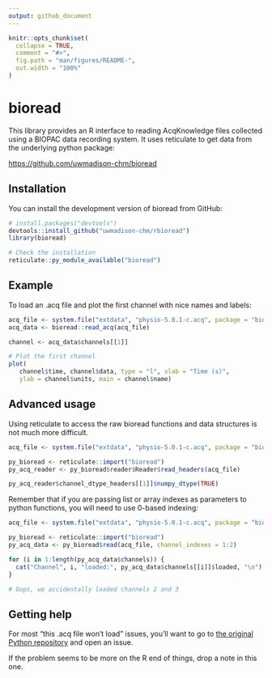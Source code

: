 ```yaml
---
output: github_document
---
```


<!-- README.md is generated from README.Rmd. Please edit that file -->

```r
knitr::opts_chunk$set(
  collapse = TRUE,
  comment = "#>",
  fig.path = "man/figures/README-",
  out.width = "100%"
)
```

# bioread

This library provides an R interface to reading AcqKnowledge files collected using a BIOPAC data recording system. It uses reticulate to get data from the underlying python package:

[https://github.com/uwmadison-chm/bioread](https://github.com/uwmadison-chm/bioread)

## Installation

You can install the development version of bioread from GitHub:

```r

# install.packages("devtools")
devtools::install_github("uwmadison-chm/rbioread")
library(bioread)

# Check the installation
reticulate::py_module_available("bioread")

```

## Example

To load an .acq file and plot the first channel with nice names and labels:

```r

acq_file <- system.file("extdata", "physio-5.0.1-c.acq", package = "bioread")
acq_data <- bioread::read_acq(acq_file)

channel <- acq_data$channels[[1]]

# Plot the first channel
plot(
   channel$time, channel$data, type = "l", xlab = "Time (s)",
   ylab = channel$units, main = channel$name)
```

## Advanced usage

Using reticulate to access the raw bioread functions and data structures is not much more difficult.

```r

acq_file <- system.file("extdata", "physio-5.0.1-c.acq", package = "bioread")

py_bioread <- reticulate::import("bioread")
py_acq_reader <- py_bioread$reader$Reader$read_headers(acq_file)

py_acq_reader$channel_dtype_headers[[1]]$numpy_dtype(TRUE)
```

Remember that if you are passing list or array indexes as parameters to python
functions, you will need to use 0-based indexing:

```r

acq_file <- system.file("extdata", "physio-5.0.1-c.acq", package = "bioread")

py_bioread <- reticulate::import("bioread")
py_acq_data <- py_bioread$read(acq_file, channel_indexes = 1:2)

for (i in 1:length(py_acq_data$channels)) {
  cat("Channel", i, "loaded:", py_acq_data$channels[[i]]$loaded, "\n")
}

# Oops, we accidentally loaded channels 2 and 3
```
## Getting help

For most "this .acq file won't load" issues, you'll want to go to [the original Python repository](https://github.com/uwmadison-chm/bioread) and open an issue.

If the problem seems to be more on the R end of things, drop a note in this one.

